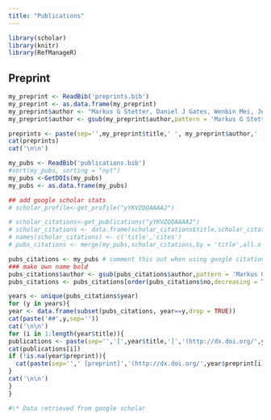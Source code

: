 ```yaml
---
title: "Publications"
---
```

```r
library(scholar)
library(knitr)
library(RefManageR)
```

## Preprint
```r

my_preprint <- ReadBib('preprints.bib')
my_preprint <- as.data.frame(my_preprint)
my_preprint$author <- "Markus G Stetter, Daniel J Gates, Wenbin Mei, Jeffrey Ross-Ibarra" 
my_preprint$author <- gsub(my_preprint$author,pattern = 'Markus G Stetter',replacement = '**Markus G Stetter**')

preprints <- paste(sep='',my_preprint$title,' ', my_preprint$author,' [preprint]','(http://dx.doi.org/',my_preprint$preprint,')')
cat(preprints)
cat('\n\n')

```

```r
my_pubs <- ReadBib('publications.bib')
#sort(my_pubs, sorting = "nyt")
my_pubs <-GetDOIs(my_pubs)
my_pubs <- as.data.frame(my_pubs)

## add google scholar stats
# scholar_profile<-get_profile("yYKVZQQAAAAJ")

# scholar_citations<-get_publications("yYKVZQQAAAAJ")
# scholar_citations <- data.frame(scholar_citations$title,scholar_citations$cites)
# names(scholar_citations) <- c('title','cites')
# pubs_citations <- merge(my_pubs,scholar_citations,by = 'title',all.x = TRUE)

pubs_citations <- my_pubs # comment this out when using google citation
### make own name bold
pubs_citations$author <- gsub(pubs_citations$author,pattern = 'Markus G Stetter',replacement = '**Markus G Stetter**')
pubs_citations <- pubs_citations[order(pubs_citations$no,decreasing = T),]

years <- unique(pubs_citations$year)
for (y in years){
year <- data.frame(subset(pubs_citations, year==y,drop = TRUE))
cat(paste('##',y,sep=''))
cat('\n\n')
for (i in 1:length(year$title)){
publications <- paste(sep='','[',year$title,']','(http://dx.doi.org/',year$doi,')',' ',year$author,'. *',year$journal,'*') # ,' Citations:',pubs_citations$cites)
cat(publications[i])
if (!is.na(year$preprint)){
  cat(paste(sep='',' [preprint]','(http://dx.doi.org/',year$preprint[i],')'))
}
cat('\n\n')
}
}

```


```r
#\* Data retrieved from google scholar
```